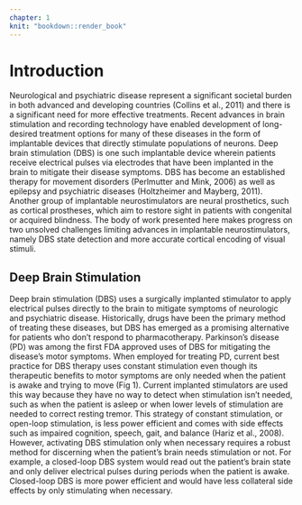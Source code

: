 ```yaml
---
chapter: 1
knit: "bookdown::render_book"
---
```


# Introduction {#ch:intro}

Neurological and psychiatric disease represent a significant societal burden in both advanced and developing countries (Collins et al., 2011) and there is a significant need for more effective treatments.
Recent advances in brain stimulation and recording technology have enabled development of long-desired treatment options for many of these diseases in the form of implantable devices that directly stimulate populations of neurons.
Deep brain stimulation (DBS) is one such implantable device wherein patients receive electrical pulses via electrodes that have been implanted in the brain to mitigate their disease symptoms.
DBS has become an established therapy for movement disorders (Perlmutter and Mink, 2006) as well as epilepsy and psychiatric diseases (Holtzheimer and Mayberg, 2011).
Another group of implantable neurostimulators are neural prosthetics, such as cortical prostheses, which aim to restore sight in patients with congenital or acquired blindness. The body of work presented here makes progress on two unsolved challenges limiting advances in implantable neurostimulators, namely DBS state detection and more accurate cortical encoding of visual stimuli.

## Deep Brain Stimulation {#sec:dbs}

Deep brain stimulation (DBS) uses a surgically implanted stimulator to apply electrical pulses directly to the brain to mitigate symptoms of neurologic and psychiatric disease. Historically, drugs have been the primary method of treating these diseases, but DBS has emerged as a promising alternative for patients who don’t respond to pharmacotherapy. Parkinson’s disease (PD) was among the first FDA approved uses of DBS for mitigating the disease’s motor symptoms. When employed for treating PD, current best practice for DBS therapy uses constant stimulation even though its therapeutic benefits to motor symptoms are only needed when the patient is awake and trying to move (Fig 1). Current implanted stimulators are used this way because they have no way to detect when stimulation isn’t needed, such as when the patient is asleep or when lower levels of stimulation are needed to correct resting tremor. This strategy of constant stimulation, or open-loop stimulation, is less power efficient and comes with side effects such as impaired cognition, speech, gait, and balance (Hariz et al., 2008). However, activating DBS stimulation only when necessary requires a robust method for discerning when the patient’s brain needs stimulation or not. For example, a closed-loop DBS system would read out the patient’s brain state and only deliver electrical pulses during periods when the patient is awake. Closed-loop DBS is more power efficient and would have less collateral side effects by only stimulating when necessary.


